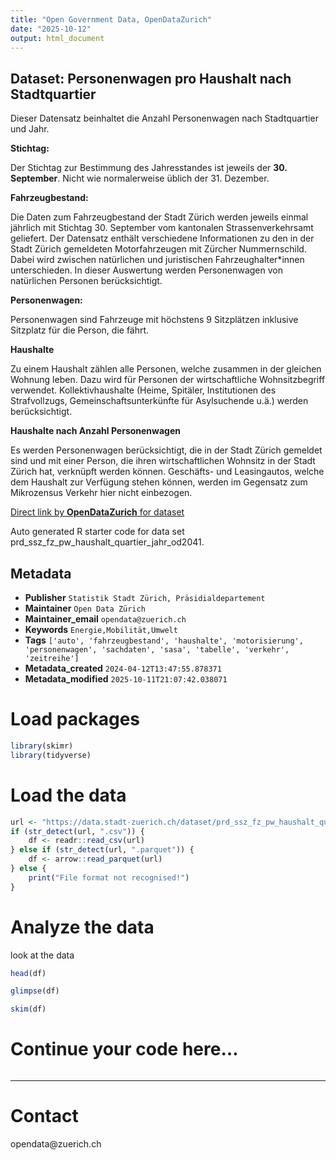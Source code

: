 ```yaml
---
title: "Open Government Data, OpenDataZurich"
date: "2025-10-12"
output: html_document
---
```


## Dataset: Personenwagen pro Haushalt nach Stadtquartier

Dieser Datensatz beinhaltet die Anzahl Personenwagen nach Stadtquartier und Jahr. 


**Stichtag:**

Der Stichtag zur Bestimmung des Jahresstandes ist jeweils der **30. September**. Nicht wie normalerweise üblich der 31. Dezember.


[]()

**Fahrzeugbestand:**

Die Daten zum Fahrzeugbestand der Stadt Zürich werden jeweils einmal jährlich mit Stichtag 30. September vom kantonalen Strassenverkehrsamt geliefert. Der Datensatz enthält verschiedene Informationen zu den in der Stadt Zürich gemeldeten Motorfahrzeugen mit Zürcher Nummernschild. Dabei wird zwischen natürlichen und juristischen Fahrzeughalter*innen unterschieden. In dieser Auswertung werden Personenwagen von natürlichen Personen berücksichtigt.

[]()

**Personenwagen:**

Personenwagen sind Fahrzeuge mit höchstens 9 Sitzplätzen inklusive Sitzplatz für die Person, die fährt.

[]()

**Haushalte**

Zu einem Haushalt zählen alle Personen, welche zusammen in der gleichen Wohnung leben. Dazu wird für Personen der wirtschaftliche Wohnsitzbegriff verwendet. Kollektivhaushalte (Heime, Spitäler, Institutionen des Strafvollzugs, Gemeinschaftsunterkünfte für Asylsuchende u.ä.) werden berücksichtigt.

[]()

**Haushalte nach Anzahl Personenwagen**

Es werden Personenwagen berücksichtigt, die in der Stadt Zürich gemeldet sind und mit einer Person, die ihren wirtschaftlichen Wohnsitz in der Stadt Zürich hat, verknüpft werden können. Geschäfts- und Leasingautos, welche dem Haushalt zur Verfügung stehen können, werden im Gegensatz zum Mikrozensus Verkehr hier nicht einbezogen.

[]()



[Direct link by **OpenDataZurich** for dataset](https://data.stadt-zuerich.ch/dataset/prd_ssz_fz_pw_haushalt_quartier_jahr_od2041)

Auto generated R starter code for data set prd_ssz_fz_pw_haushalt_quartier_jahr_od2041.

## Metadata

- **Publisher** `Statistik Stadt Zürich, Präsidialdepartement`
- **Maintainer** `Open Data Zürich`
- **Maintainer_email** `opendata@zuerich.ch`
- **Keywords** `Energie,Mobilität,Umwelt`
- **Tags** `['auto', 'fahrzeugbestand', 'haushalte', 'motorisierung', 'personenwagen', 'sachdaten', 'sasa', 'tabelle', 'verkehr', 'zeitreihe']`
- **Metadata_created** `2024-04-12T13:47:55.878371`
- **Metadata_modified** `2025-10-11T21:07:42.038071`


# Load packages

```r
library(skimr)
library(tidyverse)
```

# Load the data

```r
url <- "https://data.stadt-zuerich.ch/dataset/prd_ssz_fz_pw_haushalt_quartier_jahr_od2041/download/VER204OD2041.csv"
if (str_detect(url, ".csv")) {
    df <- readr::read_csv(url)
} else if (str_detect(url, ".parquet")) {
    df <- arrow::read_parquet(url)
} else {
    print("File format not recognised!")
}
```

# Analyze the data

look at the data
```r
head(df)
```

```r
glimpse(df)
```

```r
skim(df)
```

# Continue your code here...

```r

```

------------------------------------------------------------------------

# Contact

opendata@zuerich.ch
